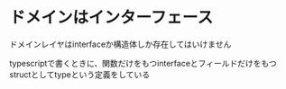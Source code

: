 # ドメインはインターフェース

ドメインレイヤはinterfaceか構造体しか存在してはいけません

typescriptで書くときに、関数だけをもつinterfaceとフィールドだけをもつstructとしてtypeという定義をしている
